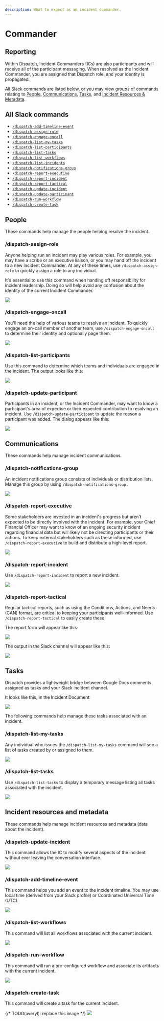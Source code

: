 ```yaml
---
description: What to expect as an incident commander.
---
```


# Commander

## Reporting

Within Dispatch, Incident Commanders \(ICs\) are also participants and will receive all of the participant messaging. When resolved as the Incident Commander, you are assigned that Dispatch role, and your identity is propagated.

All Slack commands are listed below, or you may view _groups_ of commands relating to [People](#people), [Communications](#communications), [Tasks](#tasks), and [Incident Resources & Metadata](#incident-resources-and-metadata).

## All Slack commands

- [`/dispatch-add-timeline-event`](#%2Fdispatch-add-timeline-event)
- [`/dispatch-assign-role`](#%2Fdispatch-assign-role)
- [`/dispatch-engage-oncall`](#%2Fdispatch-engage-oncall)
- [`/dispatch-list-my-tasks`](#%2Fdispatch-list-my-tasks)
- [`/dispatch-list-participants`](#%2Fdispatch-list-participants)
- [`/dispatch-list-tasks`](#%2Fdispatch-list-tasks)
- [`/dispatch-list-workflows`](#%2Fdispatch-list-workflows)
- [`/dispatch-list-incidents`](#%2Fdispatch-list-incidents)
- [`/dispatch-notifications-group`](#%2Fdispatch-notifications-group)
- [`/dispatch-report-executive`](#%2Fdispatch-report-executive)
- [`/dispatch-report-incident`](#%2Fdispatch-report-incident)
- [`/dispatch-report-tactical`](#%2Fdispatch-report-tactical)
- [`/dispatch-update-incident`](#%2Fdispatch-update-incident)
- [`/dispatch-update-participant`](#%2Fdispatch-update-participant)
- [`/dispatch-run-workflow`](#%2Fdispatch-list-workflow)
- [`/dispatch-create-task`](#%2Fdispatch-create-task)
## People

These commands help manage the people helping resolve the incident.

### /dispatch-assign-role

Anyone helping run an incident may play various roles. For example, you may have a scribe or an executive liaison, or you may hand off the incident to a new Incident Commander. At any of these times, use `/dispatch-assign-role` to quickly assign a role to any individual.

It's essential to use this command when handing off responsibility for incident leadership. Doing so will help avoid any confusion about the identity of the current Incident Commander.

<div style={{textAlign: 'center'}}>

![](/img/slack-conversation-assign-role.png)

</div>

### /dispatch-engage-oncall

You'll need the help of various teams to resolve an incident. To quickly engage an on-call member of another team, use `/dispatch-engage-oncall` to determine their identity and optionally page them.

<div style={{textAlign: 'center'}}>

![](/img/slack-conversation-engage-oncall.png)

</div>

### /dispatch-list-participants

Use this command to determine which teams and individuals are engaged in the incident. The output looks like this:

<div style={{textAlign: 'center'}}>

![](/img/slack-conversation-list-participants.png)

</div>

### /dispatch-update-participant

Participants in an incident, or the Incident Commander, may want to know a participant's area of expertise or their expected contribution to resolving an incident. Use `/dispatch-update-participant` to update the reason a participant was added. The dialog appears like this:

<div style={{textAlign: 'center'}}>

![](/img/slack-conversation-update-participant.png)

</div>

## Communications

These commands help manage incident communications.

### /dispatch-notifications-group

An incident notifications group consists of individuals or distribution lists. Manage this group by using `/dispatch-notifications-group.`

<div style={{textAlign: 'center'}}>

![](/img/slack-conversation-notifications-group.png)

</div>

### /dispatch-report-executive

Some stakeholders are invested in an incident's progress but aren't expected to be directly involved with the incident. For example, your Chief Financial Officer may want to know of an ongoing security incident regarding financial data but will likely not be directing participants or their actions. To keep external stakeholders such as these informed, use `/dispatch-report-executive` to build and distribute a high-level report.

<div style={{textAlign: 'center'}}>

![](/img/slack-conversation-report-executive.png)

</div>

### /dispatch-report-incident

Use `/dispatch-report-incident` to report a new incident.

<div style={{textAlign: 'center'}}>

![](/img/slack-conversation-report-incident.png)

</div>

### /dispatch-report-tactical

Regular tactical reports, such as using the Conditions, Actions, and Needs (CAN) format, are critical to keeping your participants well-informed. Use `/dispatch-report-tactical` to easily create these.

The report form will appear like this:

<div style={{textAlign: 'center'}}>

![](/img/slack-conversation-status-report.png)

</div>

The output in the Slack channel will appear like this:

<div style={{textAlign: 'center'}}>

![](/img/slack-conversation-status-report-response.png)

</div>

## Tasks

Dispatch provides a lightweight bridge between Google Docs comments assigned as tasks and your Slack incident channel.

It looks like this, in the Incident Document:

<div style={{textAlign: 'center'}}>

![](/img/google-docs-task-comment.png)

</div>

The following commands help manage these tasks associated with an incident.

### /dispatch-list-my-tasks

Any individual who issues the `/dispatch-list-my-tasks` command will see a list of tasks created by or assigned to them.

<div style={{textAlign: 'center'}}>

![](/img/slack-conversation-list-my-tasks.png)

</div>

### /dispatch-list-tasks

Use `/dispatch-list-tasks` to display a temporary message listing all tasks associated with the incident.

<div style={{textAlign: 'center'}}>

![](/img/slack-conversation-list-tasks.png)

</div>

## Incident resources and metadata

These commands help manage incident resources and metadata (data about the incident).

### /dispatch-update-incident

This command allows the IC to modify several aspects of the incident without ever leaving the conversation interface.

<div style={{textAlign: 'center'}}>

![](/img/slack-conversation-edit-incident.png)

</div>

### /dispatch-add-timeline-event

This command helps you add an event to the incident timeline. You may use local time (derived from your Slack profile) or Coordinated Universal Time (UTC).

<div style={{textAlign: 'center'}}>

![](/img/slack-conversation-add-timeline-event.png)

</div>

### /dispatch-list-workflows

This command will list all workflows associated with the current incident.

<div style={{textAlign: 'center'}}>

![](/img/slack-conversation-list-workflows.png)

</div>

### /dispatch-run-workflow

This command will run a pre-configured workflow and associate its artifacts with the current incident.

<div style={{textAlign: 'center'}}>

![](/img/slack-conversation-run-workflow.png)

</div>

### /dispatch-create-task

This command will create a task for the current incident.
<div style={{textAlign: 'center'}}>

{/* TODO(averyl): replace this image */}
![](/img/slack-conversation-create-task.png)

</div>
